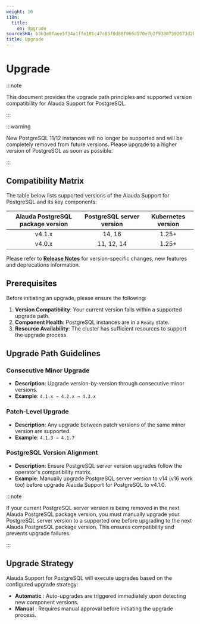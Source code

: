 ```yaml
---
weight: 16
i18n:
  title:
    en: Upgrade
sourceSHA: b3b3e8faee5f34a1ffe101c47c85f0d80f966d570e7b2f93807392673d2b1db7
title: Upgrade
---
```


# Upgrade

:::note

This document provides the upgrade path principles and supported version compatibility for Alauda Support for PostgreSQL.

:::

:::warning

New PostgreSQL 11/12 instances will no longer be supported and will be completely removed from future versions. Please upgrade to a higher version of PostgreSOL as soon as possible.

:::

## Compatibility Matrix

The table below lists supported versions of the Alauda Support for PostgreSQL and its key components:

| Alauda PostgreSQL package version |  PostgreSQL server version  | Kubernetes version  |
|:-------------------------:|:-----------------------------------:|:-------------------:|
| v4.1.x                    | 14, 16                              | 1.25+               |
| v4.0.x                    | 11, 12, 14                          | 1.25+               |


Please refer to **[Release Notes](./release_notes.mdx)** for version-specific changes, new features and deprecations information.

## Prerequisites

Before initiating an upgrade, please ensure the following:

1. **Version Compatibility**: Your current version falls within a supported upgrade path.
2. **Component Health**: PostgreSQL instances are in a `Ready` state.
3. **Resource Availability**: The cluster has sufficient resources to support the upgrade process.

## Upgrade Path Guidelines

### Consecutive Minor Upgrade
- **Description**: Upgrade version-by-version through consecutive minor versions.
- **Example**: `4.1.x → 4.2.x → 4.3.x`

### Patch-Level Upgrade
- **Description**: Any upgrade between patch versions of the same minor version are supported.
- **Example**: `4.1.3 → 4.1.7`

### PostgreSQL Version Alignment
- **Description**: Ensure PostgreSQL server version upgrades follow the operator's compatibility matrix.
- **Example**: Manually upgrade PostgreSQL server version to v14 (v16 work too) before upgrade Alauda Support for PostgreSQL to v4.1.0.

:::note

If your current PostgreSQL server version is being removed in the next Alauda PostgreSQL package version, you must manually upgrade your PostgreSQL server version to a supported one before upgrading to the next Alauda PostgreSQL package version. This ensures compatibility and prevents upgrade failures.

:::

## Upgrade Strategy

Alauda Support for PostgreSQL will execute upgrades based on the configured upgrade strategy:
- **Automatic** : Auto-upgrades are triggered immediately upon detecting new component versions.
- **Manual** : Requires manual approval before initiating the upgrade process.

